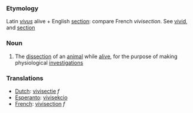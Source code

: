 ===Etymology===
Latin ''[[vivus]]'' alive + English [[section]]: compare French ''vivisection''.  See [[vivid]], and [[section]]
===Noun===
#The [[dissect]]ion of an [[animal]] while [[alive]], for the purpose of making physiological [[investigation]]s

===Translations===
*[[Dutch]]: [[vivisectie]] ''f''
*[[Esperanto]]: [[vivisekcio]]
*[[French]]: [[vivisection]] ''f''